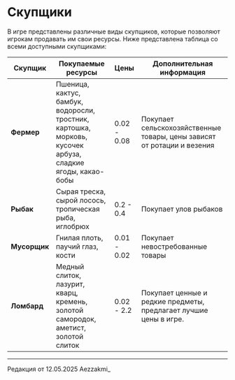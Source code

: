 # Скупщики

В игре представлены различные виды скупщиков, которые позволяют игрокам продавать им свои ресурсы. Ниже представлена таблица со всеми доступными скупщиками:

| Скупщик    | Покупаемые ресурсы                               | Цены             | Дополнительная информация                                      |
|-------------|---------------------------------------------------|--------------------|-----------------------------------------------------------------|
| **Фермер**   | Пшеница, кактус, бамбук, водоросли, тростник, картошка, морковь, кусочек арбуза, сладкие ягоды, какао-бобы | 0.02 - 0.08     | Покупает сельскохозяйственные товары, цены зависят от ротации и везения       |
| **Рыбак**    | Сырая треска, сырой лосось, тропическая рыба, иглобрюх     | 0.2 - 0.4     | Покупает улов рыбаков              |
| **Мусорщик** | Гнилая плоть, паучий глаз, кости             | 0.01 - 0.02             | Покупает невостребованные товары |
| **Ломбард** | Медный слиток, лазурит, кварц, кремень, золотой самородок, аметист, золотой слиток   | 0.02 - 2.2            | Покупает ценные и редкие предметы, предлагает лучшие цены в игре.     |

--------

<Badge bgColor="#ffad47" textColor="#000000">Редакция от 12.05.2025</Badge> <Badge bgColor="#88bfbd" textColor="#000000">Aezzakmi_</Badge>
